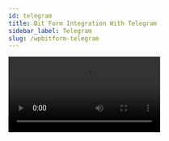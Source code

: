 ```yaml
---
id: telegram
title: Bit Form Integration With Telegram 
sidebar_label: Telegram
slug: /wpbitform-telegram
---
```


<Video youtube src="M0u1joqrRTA" />
<br/>

**Telegram** is a cloud-based messaging solution. You can message anyone who is registered on the Telegram platform. With the help of Telegram integration with Bit Form users can send photos, videos, and any other files to a specific channel in the telegram group. This new feature provides a seamless experience, allowing you to boost your leads with ease.

## Authorization Settings:  
1. At first, navigate to the Bit Form dashboard. Choose a form you have created earlier or create a brand-new form for telegram integration.

 <Image src="Telegram-Integration/1. Create Form - Bit Form" alt="Telegram" w="1020" h="300" />

2. Follow the path: ***Settings => Integration => Select Telegram***.

 <Image src="Telegram-Integration/2. Settings to Integration-Bit Form" alt="Telegram" w="1020" h="300" />

 <Image src="Telegram-Integration/3. Select Telegram- Bit Form" alt="Telegram" w="1020" h="300" />

3. Give a suitable name for the integration. To get the ***API Key***, visit your telegram account. Now, search for ***@BotFather***. If you have created a bot before, then just copy the API key & past the key on the ***API Key*** field on the Bit Form integration page else, create a new one by sending a command ***/newbot*** to ***@BotFather***.

 <Image src="Telegram-Integration/4. Selt integration Name- Bit Form" alt="Telegram" w="1020" h="300" />

 <Image src="Telegram-Integration/5. Get API key- Bit Form" alt="Telegram" w="1020" h="350" />

 <Image src="Telegram-Integration/6. Bot API key - Bit Form" alt="Telegram" w="1020" h="350" />

4. ***Authorize*** the entire settings.

5. Click on ***Next*** for further integration settings ahead.

 <Image src="Telegram-Integration/7. Authorize- Bit Form" alt="Telegram" w="1020" h="350" />

## Integration Settings:
1. Click on the drop-down & select the specific chat list you have created earlier on Telegram.

 <Image src="Telegram-Integration/8.Chat List - Bit Fporm" alt="Telegram" w="1020" h="300" />

 - Sometimes you may not find the lists of your telegram account. One thing you can do that – go to your telegram account, then remove the administrator’s bot from that specific list or group & add again the administrator’s bot.
 - To remove the bot & re-add the bot follow the path: ***Click on your desired list/group/Channel => Go to settings of that list/group/Channel => Administrator => Remove the promoted bot & add again the administrator’s bot***

 <Video src="telegram-bot-administration-sett" alt="Telegram" w="800" h="400" />   

2. Select the parse_mode method to send text notifications to the specified group or channel. You can use either ***HTML*** or ***Markdown*** format to send a message.

 <Image src="Telegram-Integration/Parse Mode - Bit Form" alt="Telegram" w="1020" h="350" />

3. Now, type a message as your preference. You can select ***Form Fields*** to fetch the user information if you want. Also, you can mention any group or channels from this message field.

 <Image src="Telegram-Integration/9. Message - Bit Form" alt="Telegram" w="1020" h="300" />

4. You can select the action ***Attachment*** right below the ***Message’ field***. Enabling this action, you can send – Audio, Video, Photo, or Document from Bit Form to Telegram. After this, click on the ***Next*** option. 

 <Image src="Telegram-Integration/10. Action - Bit Form" alt="Telegram" w="1020" h="300" />

5. To successfully integrate your form with Telegram click the ***Finish & Save*** button.

 <Image src="Telegram-Integration/11. Finish & Save - Bit Form" alt="Telegram" w="1020" h="300" />

6. Now, you have to set conditional logic to trigger the integration for the submitted data. When you set conditional logic, remember some points – set ‘Action behavior = Always‘ & specify the integration name you have created for Telegram. If you don’t select the integration name properly, then the integration will not work.

 <Image src="Telegram-Integration/12. Conditional Logic - Bit Form" alt="Telegram" w="1020" h="300" />

7. Now ***Update*** your form if all the settings are done.

8. You can view the submitted data from the Form Responses of Bit Form also.

 <Image src="Telegram-Integration/13. Input -Bit Form" alt="Telegram" w="1020" h="300" />

 <Image src="Telegram-Integration/14. Data on Telegram - Bit Form" alt="Telegram" w="1020" h="300" />

 <Image src="Telegram-Integration/15. Form Responses - Bit Form" alt="Telegram" w="1020" h="300" />

 <Image src="Telegram-Integration/16. Related Info - Bit Form" alt="Telegram" w="1020" h="300" />

Now, you can quickly be notified about your user through this Telegram Integration whenever any data is submitted.





 

